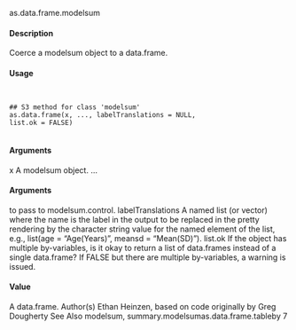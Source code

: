 as.data.frame.modelsum

#### Description

Coerce a modelsum object to a data.frame.

#### Usage
<pre><code>

## S3 method for class 'modelsum'
as.data.frame(x, ..., labelTranslations = NULL,
list.ok = FALSE)

</code></pre>
#### Arguments

x A modelsum object.
... 
</code></pre>
#### Arguments
 to pass to modelsum.control.
labelTranslations
A named list (or vector) where the name is the label in the output to be replaced
in the pretty rendering by the character string value for the named element of
the list, e.g., list(age = "Age(Years)", meansd = "Mean(SD)").
list.ok
If the object has multiple by-variables, is it okay to return a list of data.frames
instead of a single data.frame? If FALSE but there are multiple by-variables, a
warning is issued.

#### Value

A data.frame.
Author(s)
Ethan Heinzen, based on code originally by Greg Dougherty
See Also
modelsum, summary.modelsumas.data.frame.tableby
7
